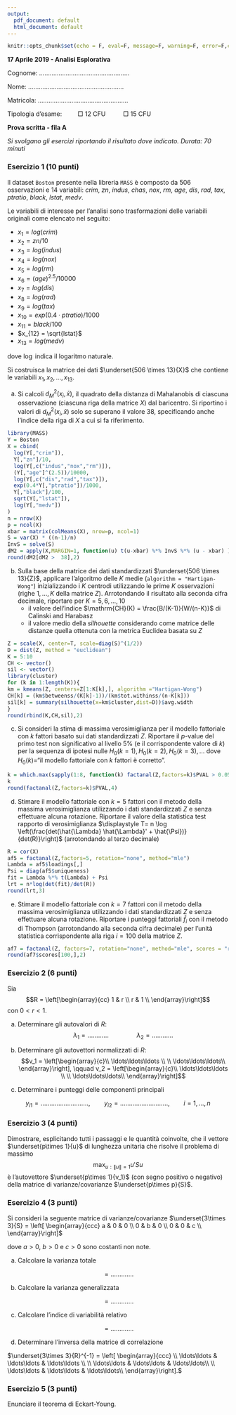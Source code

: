 ```yaml
---
output:
  pdf_document: default
  html_document: default
---
```


```r
knitr::opts_chunk$set(echo = F, eval=F, message=F, warning=F, error=F,comment=NA, cache=F)
```

**17 Aprile 2019 - Analisi Esplorativa**

Cognome: $\ldots\ldots\ldots\ldots\ldots\ldots\ldots\ldots\ldots\ldots\ldots\ldots\ldots\ldots\ldots\ldots\ldots$

Nome: $\ldots\ldots\ldots\ldots\ldots\ldots\ldots\ldots\ldots\ldots\ldots\ldots\ldots\ldots\ldots\ldots\ldots\ldots$

Matricola: $\ldots\ldots\ldots\ldots\ldots\ldots\ldots\ldots\ldots\ldots\ldots\ldots\ldots\ldots\ldots\ldots\ldots$

Tipologia d'esame: $\qquad \Box$ 12 CFU $\qquad$ $\Box$ 15 CFU 

\bigskip

\hrule

**Prova scritta - fila A**

*Si svolgano gli esercizi riportando il risultato dove indicato. Durata: 70 minuti*

\bigskip

\hrule

\bigskip

### Esercizio 1 (10 punti)

Il dataset `Boston` presente nella libreria `MASS` è composto da 506 osservazioni e 14 variabili: $crim$, $zn$, $indus$, $chas$, $nox$, $rm$, $age$, $dis$, $rad$, $tax$, $ptratio$, $black$, $lstat$, $medv$.  


Le variabili di interesse per l'analisi sono trasformazioni delle variabili originali come elencato nel seguito:

* $x_1=log(crim)$
* $x_2 = zn/10$
* $x_3 = log(indus)$
* $x_4 = log(nox)$
* $x_5 = log(rm)$
* $x_6 = (age)^{2.5}/10000$
* $x_7 = log(dis)$
* $x_8 = log(rad)$
* $x_9 = log(tax)$
* $x_{10} = exp(0.4\cdot ptratio)/1000$
* $x_{11} = black/100$
* $x_{12} = \sqrt{lstat}$
* $x_{13} = log(medv)$

dove $\log$ indica il logaritmo naturale. 

Si costruisca la matrice dei dati $\underset{506 \times 13}{X}$ che contiene le variabili $x_1,x_2,\ldots,x_{13}$.

a. Si calcoli $d^2_M(x_i,\bar{x})$, il quadrato della distanza di Mahalanobis di ciascuna osservazione (ciascuna riga della matrice $X$) dal baricentro. Si riportino i valori di $d^2_M(x_i,\bar{x})$ solo se superano il valore 38, specificando anche l'indice della riga di $X$ a cui si fa riferimento.

\fbox{\parbox[b][6em][t]{1\textwidth}{
$\quad$
}}

```r
library(MASS)
Y = Boston
X = cbind(
  log(Y[,"crim"]),
  Y[,"zn"]/10,
  log(Y[,c("indus","nox","rm")]),
  (Y[,"age"]^(2.5))/10000,
  log(Y[,c("dis","rad","tax")]),
  exp(0.4*Y[,"ptratio"])/1000,
  Y[,"black"]/100,
  sqrt(Y[,"lstat"]),
  log(Y[,"medv"])
)
n = nrow(X)
p = ncol(X)
xbar = matrix(colMeans(X), nrow=p, ncol=1)
S = var(X) * ((n-1)/n)
InvS = solve(S)
dM2 = apply(X,MARGIN=1, function(u) t(u-xbar) %*% InvS %*% (u - xbar) )
round(dM2[dM2 >  38],2)
```


b. Sulla base della matrice dei dati standardizzati $\underset{506 \times 13}{Z}$, applicare l'algoritmo delle $K$ medie 
(`algorithm = "Hartigan-Wong"`) inizializzando i $K$ centrodi utilizzando le prime $K$ osservazioni (righe $1,\ldots,K$ della matrice $Z$). Arrotondando il risultato alla seconda cifra decimale, riportare per  $K=5,6,\ldots,10$
    - il valore dell'indice  $\mathrm{CH}(K) = \frac{B/(K-1)}{W/(n-K)}$ di Calinski and Harabasz 
    - il valore medio della *silhouette* considerando come matrice delle distanze quella ottenuta con la metrica Euclidea basata su $Z$
    
\fbox{\parbox[b][6em][t]{1\textwidth}{
$K \qquad\qquad\qquad\qquad\qquad\qquad 5 \qquad\qquad 6 \qquad\qquad 7 \qquad\qquad 8 \qquad\qquad 9 \qquad\qquad 10 $\\
\\
$CH(K)$\\
\\
$\mathrm{silhouette}(K)$
}}

```r
Z = scale(X, center=T, scale=diag(S)^(1/2))
D = dist(Z, method = "euclidean")
K = 5:10
CH <- vector()
sil <- vector()
library(cluster)
for (k in 1:length(K)){
km = kmeans(Z, centers=Z[1:K[k],], algorithm ="Hartigan-Wong")
CH[k] = (km$betweenss/(K[k]-1))/(km$tot.withinss/(n-K[k]))
sil[k] = summary(silhouette(x=km$cluster,dist=D))$avg.width
}
round(rbind(K,CH,sil),2)
```

c. Si consideri la stima di massima verosimiglianza per il  modello fattoriale con $k$ fattori basato sui dati standardizzati $Z$. Riportare il $p$-value del primo test non significativo al livello $5\%$ (e il corrispondente valore di $k$) per la sequenza di ipotesi nulle $H_0(k=1),H_{0}(k=2),H_{0}(k=3),\ldots$ dove $H_0(k)$="il modello fattoriale con $k$ fattori è corretto". 

\fbox{\parbox[b][3em][t]{1\textwidth}{
$\quad$
}}

```r
k = which.max(sapply(1:8, function(k) factanal(Z,factors=k)$PVAL > 0.05 ))
k
round(factanal(Z,factors=k)$PVAL,4)
```

d. Stimare il modello fattoriale con $k=5$ fattori con il metodo della massima verosimiglianza utilizzando i dati standardizzati $Z$ e senza effettuare alcuna rotazione. Riportare il valore della statistica test  rapporto di verosimiglianza 
$\displaystyle T= n \log \left(\frac{det(\hat{\Lambda} \hat{\Lambda}' + \hat{\Psi})}{det(R)}\right)$ (arrotondando al terzo decimale)

\fbox{\parbox[b][3em][t]{1\textwidth}{
$\quad$
}}

```r
R = cor(X)
af5 = factanal(Z,factors=5, rotation="none", method="mle")
Lambda = af5$loadings[,]
Psi = diag(af5$uniqueness)
fit = Lambda %*% t(Lambda) + Psi
lrt = n*log(det(fit)/det(R))
round(lrt,3)
```

e. Stimare il modello fattoriale con $k=7$ fattori con il metodo della massima verosimiglianza utilizzando i dati standardizzati $Z$ e senza effettuare alcuna rotazione. Riportare i punteggi fattoriali $\hat{f}_i$ con il metodo di Thompson (arrotondando alla seconda cifra decimale)
per l'unità statistica corrispondente alla riga $i=100$ della matrice $Z$. 

```r
af7 = factanal(Z, factors=7, rotation="none", method="mle", scores = "regression")
round(af7$scores[100,],2)
```

\fbox{\parbox[b][4em][t]{1\textwidth}{
$\quad$
}}

### Esercizio 2 (6 punti)

Sia 
$$R = \left[\begin{array}{cc} 1 &   r   \\
               r & 1 \\
              \end{array}\right]$$ con $0< r < 1$.
              
a. Determinare gli autovalori di $R$:
$$\lambda_1 = \ldots\ldots\ldots\ldots \qquad\qquad \lambda_2 = \ldots\ldots\ldots\ldots$$

b. Determinare gli autovettori normalizzati di $R$:
$$v_1 = \left[\begin{array}{c}\\
\ldots\ldots\ldots \\
\\
\ldots\ldots\ldots\\
              \end{array}\right], \qquad v_2 = \left[\begin{array}{c}\\
\ldots\ldots\ldots \\
\\
\ldots\ldots\ldots\\
              \end{array}\right]$$

c. Determinare i punteggi delle componenti principali

\bigskip

$$y_{i1} = \ldots\ldots\ldots\ldots\ldots\ldots\ldots\ldots\ldots, \qquad y_{i2} = \ldots\ldots\ldots\ldots\ldots\ldots\ldots\ldots\ldots, \qquad i = 1,\ldots,n$$

\newpage

### Esercizio 3 (4 punti)

Dimostrare, esplicitando tutti i passaggi e le quantità coinvolte, che il vettore $\underset{p\times 1}{u}$ di lunghezza unitaria che risolve il problema di massimo
$$\max_{u:\|u\|=1}u'S u$$
è l'autovettore $\underset{p\times 1}{v_1}$ (con segno positivo o negativo) della matrice di varianze/covarianze $\underset{p\times p}{S}$.

\fbox{\parbox[b][50em][t]{1\textwidth}{

$\quad$

}}


### Esercizio 4 (3 punti)

Si consideri la seguente matrice di varianze/covarianze $\underset{3\times 3}{S} = 
\left[
\begin{array}{ccc}
a & 0 & 0 \\
0 & b & 0 \\
0 & 0 & c \\
\end{array}\right]$

dove $a>0$, $b>0$ e $c>0$ sono costanti non note. 

a. Calcolare la varianza totale

$$=\ldots\ldots\ldots\ldots.$$

b. Calcolare la varianza generalizzata 

$$=\ldots\ldots\ldots\ldots.$$

c. Calcolare l'indice di variabilità relativo 

$$=\ldots\ldots\ldots\ldots.$$

d. Determinare l'inversa della matrice di correlazione

$\underset{3\times 3}{R}^{-1} = 
\left[
\begin{array}{ccc}
\\
\ldots\ldots &  \ldots\ldots  &  \ldots\ldots \\
\\
\ldots\ldots &  \ldots\ldots  &  \ldots\ldots\\
\\
\ldots\ldots &  \ldots\ldots  &  \ldots\ldots\\
\end{array}\right].$


### Esercizio 5 (3 punti)

Enunciare il teorema di Eckart-Young.

\fbox{\parbox[b][25em][t]{1\textwidth}{

$\quad$

}}
